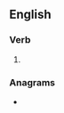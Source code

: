 ==English==

===Verb===
{{head|en|verb form}}

# {{en-third-person singular of|relight}}

===Anagrams===
* {{anagrams|en|lighters|slighter}}